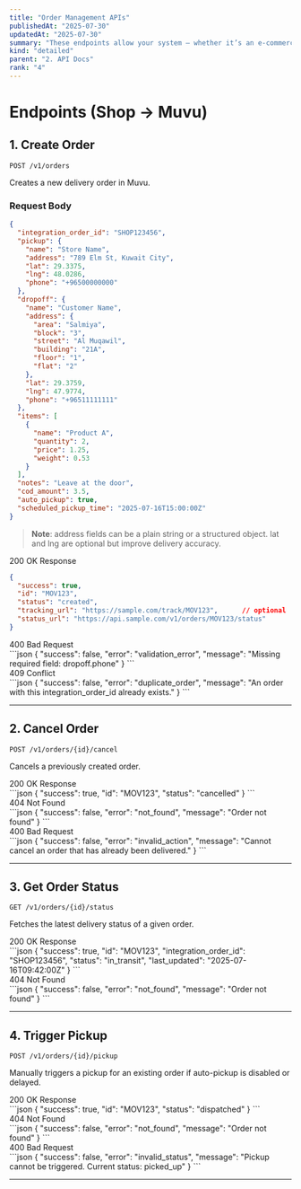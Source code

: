 ```yaml
---
title: "Order Management APIs"
publishedAt: "2025-07-30"
updatedAt: "2025-07-30"
summary: "These endpoints allow your system — whether it’s an e-commerce platform, restaurant app, or any custom backend — to create, update, and track delivery orders via Muvu."
kind: "detailed"
parent: "2. API Docs"
rank: "4"
---
```

# Endpoints (Shop → Muvu)

## 1. Create Order  
`POST /v1/orders`

Creates a new delivery order in Muvu.

### Request Body

```json
{
  "integration_order_id": "SHOP123456",
  "pickup": {
    "name": "Store Name",
    "address": "789 Elm St, Kuwait City",
    "lat": 29.3375,
    "lng": 48.0286,
    "phone": "+96500000000"
  },
  "dropoff": {
    "name": "Customer Name",
    "address": {
      "area": "Salmiya",
      "block": "3",
      "street": "Al Muqawil",
      "building": "21A",
      "floor": "1",
      "flat": "2"
    },
    "lat": 29.3759,
    "lng": 47.9774,
    "phone": "+96511111111"
  },
  "items": [
    {
      "name": "Product A",
      "quantity": 2,
      "price": 1.25,
      "weight": 0.53
    }
  ],
  "notes": "Leave at the door",
  "cod_amount": 3.5,
  "auto_pickup": true,
  "scheduled_pickup_time": "2025-07-16T15:00:00Z"
}
```

> **Note**: address fields can be a plain string or a structured object. lat and lng are optional but improve delivery accuracy.

<div className="inline-block bg-green-100 text-green-800 text-sm font-semibold px-3 py-0 rounded">
  200 OK Response
</div>

```json
{
  "success": true,
  "id": "MOV123",
  "status": "created",
  "tracking_url": "https://sample.com/track/MOV123",      // optional
  "status_url": "https://api.sample.com/v1/orders/MOV123/status"
}
```

<div className="inline-block bg-red-100 text-red-800 text-sm font-semibold px-3 py-0 rounded">
  400 Bad Request
</div>
```json
{
  "success": false,
  "error": "validation_error",
  "message": "Missing required field: dropoff.phone"
}
```

<div className="inline-block bg-yellow-100 text-yellow-800 text-sm font-semibold px-3 py-0 rounded">
  409 Conflict
</div>
```json
{
  "success": false,
  "error": "duplicate_order",
  "message": "An order with this integration_order_id already exists."
}
```

---

## 2. Cancel Order  
`POST /v1/orders/{id}/cancel`

Cancels a previously created order.

<div className="inline-block bg-green-100 text-green-800 text-sm font-semibold px-3 py-0 rounded">
  200 OK Response
</div>
```json
{
  "success": true,
  "id": "MOV123",
  "status": "cancelled"
}
```

<div className="inline-block bg-gray-100 text-gray-800 text-sm font-semibold px-3 py-0 rounded">
  404 Not Found
</div>
```json
{
  "success": false,
  "error": "not_found",
  "message": "Order not found"
}
```

<div className="inline-block bg-red-100 text-red-800 text-sm font-semibold px-3 py-0 rounded">
  400 Bad Request
</div>
```json
{
  "success": false,
  "error": "invalid_action",
  "message": "Cannot cancel an order that has already been delivered."
}
```

---

## 3. Get Order Status  
`GET /v1/orders/{id}/status`

Fetches the latest delivery status of a given order.

<div className="inline-block bg-green-100 text-green-800 text-sm font-semibold px-3 py-0 rounded">
  200 OK Response
</div>
```json
{
  "success": true,
  "id": "MOV123",
  "integration_order_id": "SHOP123456",
  "status": "in_transit",
  "last_updated": "2025-07-16T09:42:00Z"
}
```

<div className="inline-block bg-gray-100 text-gray-800 text-sm font-semibold px-3 py-0 rounded">
  404 Not Found
</div>
```json
{
  "success": false,
  "error": "not_found",
  "message": "Order not found"
}
```

---

## 4. Trigger Pickup  
`POST /v1/orders/{id}/pickup`

Manually triggers a pickup for an existing order if auto-pickup is disabled or delayed.

<div className="inline-block bg-green-100 text-green-800 text-sm font-semibold px-3 py-0 rounded">
  200 OK Response
</div>
```json
{
  "success": true,
  "id": "MOV123",
  "status": "dispatched"
}
```

<div className="inline-block bg-gray-100 text-gray-800 text-sm font-semibold px-3 py-0 rounded">
  404 Not Found
</div>
```json
{
  "success": false,
  "error": "not_found",
  "message": "Order not found"
}
```

<div className="inline-block bg-red-100 text-red-800 text-sm font-semibold px-3 py-0 rounded">
  400 Bad Request
</div>
```json
{
  "success": false,
  "error": "invalid_status",
  "message": "Pickup cannot be triggered. Current status: picked_up"
}
```

---



